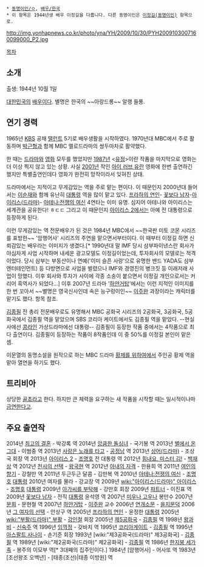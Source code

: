  * [[동명이인/ㅇ]], [[배우/한국]]
 * 이 항목은 1944년생 배우 이정길을 다룹니다. 다른 동명이인은 [[이정길(동명이인)]] 항목으로.

http://img.yonhapnews.co.kr/photo/yna/YH/2009/10/30/PYH2009103007160099000_P2.jpg

[[목차]]
== 소개 ==
출생: 1944년 10월 1일

[[대한민국]]의 [[배우]]이다. 별명은 한국의 ~~아랑드롱~~ 알랭 들롱.

== 연기 경력 ==
1965년 [[한국방송공사|KBS]] 공채 [[탤런트]] 5기로 배우생활을 시작하였다. 1970년대 MBC에서 주로 활동하며 [[박근형]]과 함께 MBC 멜로드라마의 쌍두마차로 활약했다. 

한 때는 [[드라마]]와 [[영화]] 모두를 했었지만 [[1987년]] <[[유정]]>이란 작품을 마지막으로 영화는 더 이상 찍지 않고 있는 상황. 사실 [[2001년]] 작인 [[아이 러브 유]]란 영화에 한번 출연하긴 했지만 특별출연인데다 영화가 완전히 망작이라서 잊혀진 상태.

드라마에서는 지적이고 무게감있는 역을 주로 맡는 편이다. 이 때문인지 2000년대 들어서는 [[이순재]]와 함께 유난히 [[대통령]] 역을 많이 맡고 있다. [[프라하의 연인]]- [[꽃보다 남자]]-[[아이리스(드라마)]]- [[아테나:전쟁의 여신]] 4연타는 이미 유명. 심지어 아테나와 아이리스는 세계관을 공유한다! ㅎㄷㄷ 그리고 이 때문인지 [[아이리스 2]]에서는 아예 전 대통령으로 등장하게 된다.

이런 무게감있는 역 전문배우가 된 것은 1984년 MBC에서 ~~한국판 미토 코몬 시리즈를 표방한~~ '암행어사' 시리즈의 주연을 맡으면서부터이다. 이 때부터 이정길 하면 신뢰감있는 배우라는 이미지가 생겼다.[* 1990년대 말 IMF 당시 삼부파이낸스란 회사가 야심차게 사업 시작하며 내세운 광고모델도 이정길이었는데, 투자회사의 모델로는 적격이었다. 당시 삼부는 부동산이나 연예('이미 슬픈 사랑'으로 유명한 밴드 YADA도 삼부엔터테인먼트) 등 다방면으로 사업을 벌렸으나 IMF와 경영진의 병크짓 등 이래저래 사업이 망했다. 이후 회사와 투자가 사이에 각종 소송이 붙으면서 이정길 개인으로서는 커리어 흑역사가 되었다...] 이후 2007년 드라마 '[[하얀거탑]]'에서는 이런 지적인 이미지를 한 번 꼬아서 ~~별명은 영국신사인데 속은 능구렁이인~~ [[이주완]] 과장이라는 캐릭터를 맡기도 했다. 항목 참조.

[[김종필]] 전 총리 전문배우로도 유명해서 MBC 공화국 시리즈의 2공화국, 3공화국, 5공화국에서 김종필 역을 맡았으며 SBS 코리아 케이트에서도 김종필 역을 맡았다. --현실사에선 [[콩라인]] 가상드라마에선 대통령-- 김종필이 등장한 작품 중에서는 4작품으로 최다 출연이다. 김종필이 등장하는 작품이 8작품인데 이 중 50%를 이정길 본인이 맡은 셈.

이문열의 동명소설을 원작으로 하는 MBC 드라마 [[황제를 위하여]]에서 주인공 황제 역을 맡아 열연을 하기도 했다. 

== 트리비아 ==
상당한 [[골초]]라고 한다. 하지만 큰 체력을 요구하는 새 작품을 시작할 때는 일시적이나마 [[금연]]한다고.

== 주요 출연작 ==
2014년 [[최고의 결혼]] - 박강록 역
2014년 [[앙큼한 돌싱녀]] - 국기봉 역
2013년 [[별에서 온 그대]] - 이범중 역
2013년 [[사랑은 노래를 타고]] - [[공정남]] 역
2013년 [[상어(드라마)]] - 조상국 회장 역
2013년 [[아이리스 2]] - [[조명호(아이리스)|조명호]] 전 대통령 역
2012년 [[힘내요, 미스터 김!]] - [[백재상]] 역
2012년 [[천사의 선택]] - [[왕국현]] 역
2012년 [[아내의 자격]] - 한용희 역
2011년 [[여인의 향기]] - 강철만 역
2011년 두근두근 달콤 - 김만복 역
2010년 [[아테나:전쟁의 여신]] - [[조명호(아이리스)|조명호]] [[대통령]]
2010년 여자를 몰라 - 강교장 역
2009년 [[wiki:"아이리스(드라마)" 아이리스]] - [[조명호(아이리스)|조명호]] [[대통령]]
2009년 [[아가씨를 부탁해]] - 강만호 회장
2009년 [[파트너]] - 이진표 역
2009년 [[꽃보다 남자]] - 전직 [[대통령]] 윤석영 역
2007년 [[미우나 고우나]] 봉만수
2007년 [[문희]] - 문현철 역
2007년 [[하얀거탑]] - [[이주완]] 교수
2006년 [[연개소문(드라마)|연개소문]] - [[을지문덕]]
2006년 [[그 여자의 선택]] - 안상구 역
2005년 [[프라하의 연인]] - 윤정한 [[대통령]]
2005년 [[wiki:"부활(드라마)" 부활]] - [[강인철]] 회장
2005년 [[제5공화국(드라마)|제5공화국]] - [[김종필]] 역
1998년 [[왕과 비]] - [[신숙주]] 역
1996년 [[임꺽정]] - 갖바치 역
1995년 [[코리아게이트]] - [[김종필]] 역
1995년 [[아스팔트 사나이]] - 손기준 회장
1993년 [wiki:"제3공화국(드라마)" 제3공화국] - [[김종필]] 역
1989년 [wiki:"제2공화국(드라마)" 제2공화국] - [[김종필]] 역
1986년 [[한지붕 세가족]] - 봉주의 이모부 역[* 3대째의 집주인이다.]
1984년 [암행어사] - 어사또 역
1983년 [조선왕조 오백년] - [태종(조선)|태종 이방원] 역
